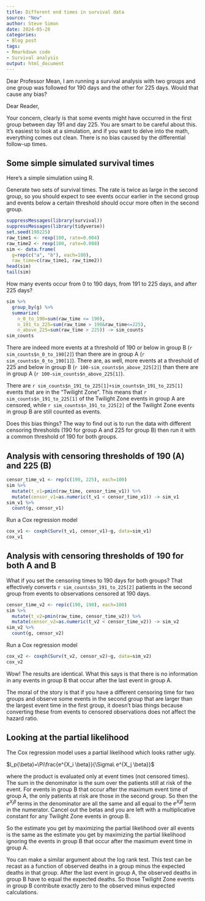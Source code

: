 ```yaml
---
title: Different end times in survival data
source: "New"
author: Steve Simon
date: 2024-05-28
categories:
- Blog post
tags:
- Rmarkdown code
- Survival analysis
output: html_document
---
```


Dear Professor Mean, I am running  a survival analysis with two groups and one group was followed for 190 days and the other for 225 days. Would that cause any bias?

<!---more--->

Dear Reader,

Your concern, clearly is that some events might have occurred in the first group between day 191 and day 225. You are smart to be careful about this. It's easiest to look at a simulation, and if you want to delve into the math, everything comes out clean. There is no bias caused by the differential follow-up times.

## Some simple simulated survival times

Here's a simple simulation using R. 

Generate two sets of survival times. The rate is twice as large in the second group, so you should expect to see events occur earlier in the second group and events below a certain threshold should occur more often in the second group.

```r
suppressMessages(library(survival))
suppressMessages(library(tidyverse))
set.seed(190225)
raw_time1 <- rexp(100, rate=0.004)
raw_time2 <- rexp(100, rate=0.008)
sim <- data.frame(
  g=rep(c("a", "b"), each=100), 
  raw_time=c(raw_time1, raw_time2))
head(sim)
tail(sim)
```

How many events occur from 0 to 190 days, from 191 to 225 days, and after 225 days?

```r
sim %>%
  group_by(g) %>%
  summarize(
    n_0_to_190=sum(raw_time <= 190),
    n_191_to_225=sum(raw_time > 190&raw_time<=225),
    n_above_225=sum(raw_time > 225)) -> sim_counts
sim_counts
```

There are indeed more events at a threshold of 190 or below in group B (`r sim_counts$n_0_to_190[2]`) than there are in group A (`r sim_counts$n_0_to_190[1]`). There are, as well, more events at a threshold of 225 and below in group B (`r 100-sim_counts$n_above_225[2]`) than there are in group A  (`r 100-sim_counts$n_above_225[1]`).

There are `r sim_counts$n_191_to_225[1]+sim_counts$n_191_to_225[1]` events that are in the "Twilight Zone". This means that `r sim_counts$n_191_to_225[1]` of the Twilight Zone events in group A are censored, while `r sim_counts$n_191_to_225[2]` of the Twilight Zone events in group B are still counted as events.

Does this bias things? The way to find out is to run the data with different censoring thresholds (190 for group A and 225 for group B) then run it with a common threshold of 190 for both groups.

## Analysis with censoring thresholds of 190 (A) and 225 (B)

```r
censor_time_v1 <- rep(c(190, 225), each=100)
sim %>%
  mutate(t_v1=pmin(raw_time, censor_time_v1)) %>%
  mutate(censor_v1=as.numeric(t_v1 < censor_time_v1)) -> sim_v1
sim_v1 %>%
  count(g, censor_v1)
```

Run a Cox regression model

```r
cox_v1 <- coxph(Surv(t_v1, censor_v1)~g, data=sim_v1)
cox_v1
```

## Analysis with censoring thresholds of 190 for both A and B

What if you set the censoring times to 190 days for both groups? That effectively converts `r sim_counts$n_191_to_225[2]` patients in the second group from events to observations censored at 190 days.

```r
censor_time_v2 <- rep(c(190, 190), each=100)
sim %>%
  mutate(t_v2=pmin(raw_time, censor_time_v2)) %>%
  mutate(censor_v2=as.numeric(t_v2 < censor_time_v2)) -> sim_v2
sim_v2 %>%
  count(g, censor_v2)
```

Run a Cox regression model

```r
cox_v2 <- coxph(Surv(t_v2, censor_v2)~g, data=sim_v2)
cox_v2
```

Wow! The results are identical. What this says is that there is no information in any events in group B that occur after the last event in group A.

The moral of the story is that if you have a different censoring time for two groups and observe some events in the second group that are larger than the largest event time in the first group, it doesn't bias things because converting these from events to censored observations does not affect the hazard ratio.

## Looking at the partial likelihood

The Cox regression model uses a partial likelihood which looks rather ugly.

$l_p(\beta)=\Pi\frac{e^{X_i \beta}}{\Sigma\ e^{X_j \beta}}$

where the product is evaluated only at event times (not censored times). The sum in the denominator is the sum over the patients still at risk of the event. For events in group B that occur after the maximum event time of group A, the only patients at risk are those in the second group. So then the $e^{X_j \beta}$ terms in the denominator are all the same and all equal to the $e^{X_i \beta}$ term in the numerator. Cancel out the betas and you are left with a multiplicative constant for any Twilight Zone events in group B.

So the estimate you get by maximizing the partial likelihood over all events is the same as the estimate you get by maximizing the partial likelihood ignoring the events in group B that occur after the maximum event time in group A.

You can make a similar argument about the log rank test. This test can be recast as a function of observed deaths in a group minus the expected deaths in that group. After the last event in group A, the observed deaths in group B have to equal the expected deaths. So those Twilight Zone events in group B contribute exactly zero to the observed minus expected calculations.
